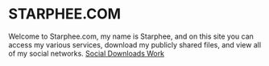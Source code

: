 
<Banner>

# STARPHEE.COM

<Container>
Welcome to Starphee.com, my name is Starphee, and on this site you can access my various services, download my publicly shared files, and view all of my social networks. 
</Container>

<a class="gtm-button" href="/social" rel="external">
  Social
</a>
<a class="gtm-button" href="/downloads" rel="external">
  Downloads
</a>
<a class="gtm-button" href="/work" rel="external">
  Work
</a>




</Banner>



